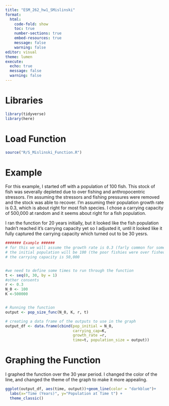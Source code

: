 ```yaml
---
title: "ESM_262_hw1_SMislinski"
format: 
  html: 
    code-fold: show
    toc: true
    number-sections: true
    embed-resources: true
    message: false 
    warning: false
editor: visual
theme: lumen
execute:
  echo: true
  message: false
  warning: false
---
```


# Libraries

```r
library(tidyverse)
library(here)
```

# Load Function

```r
source("R/S_Mislinski_Function.R")
```

# Example

For this example, I started off with a population of 100 fish. This stock of fish was severally depleted due to over fishing and anthropocentric stressors. I'm assuming the stressors and fishing pressures were removed and the stock was able to recover. I'm assuming their population growth rate is 0.3, which is about right for most fish species. I chose a carrying capacity of 500,000 at random and it seems about right for a fish population.

I ran the function for 20 years initially, but it looked like the fish population hadn't reached it's carrying capacity yet so I adjusted it, until it looked like it fully captured the carrying capacity which turned out to be 30 yesrs.

```r
####### Example ######
# for this we will assume the growth rate is 0.3 (farly common for some fishies)
# the initial population will be 100 (the poor fishies were over fished)
# the carrying capacity is 50,000


#we need to define some times to run through the function
t <- seq(0, 30, by = 1)
#other consents
r <- 0.3
N_0 <- 100
K <-500000


# Running the function
output <- pop_size_func(N_0, K, r, t)

# creating a data frame of the outputs to use in the graph
output_df <- data.frame(cbind(pop_initial = N_0,
                              carrying_cap=K,
                              growth_rate =r,
                              time=t, population_size = output))


```

# Graphing the Function

I graphed the function over the 30 year period. I changed the color of the line, and changed the theme of the graph to make it more appealing.

```r
ggplot(output_df, aes(time, output))+geom_line(color = "darkblue")+
  labs(x="Time (Years)", y="Population at Time t") + 
  theme_classic()
```
